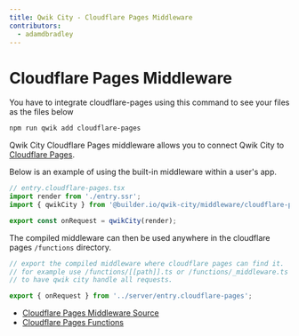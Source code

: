 ```yaml
---
title: Qwik City - Cloudflare Pages Middleware
contributors:
  - adamdbradley
---
```


# Cloudflare Pages Middleware

You have to integrate cloudflare-pages using this command to see your files as the files below

```bash
npm run qwik add cloudflare-pages
```

Qwik City Cloudflare Pages middleware allows you to connect Qwik City to [Cloudflare Pages](https://pages.cloudflare.com/).

Below is an example of using the built-in middleware within a user's app.

```typescript
// entry.cloudflare-pages.tsx
import render from './entry.ssr';
import { qwikCity } from '@builder.io/qwik-city/middleware/cloudflare-pages';

export const onRequest = qwikCity(render);
```

The compiled middleware can then be used anywhere in the cloudflare pages `/functions` directory.

```typescript
// export the compiled middleware where cloudflare pages can find it.
// for example use /functions/[[path]].ts or /functions/_middleware.ts
// to have qwik city handle all requests.

export { onRequest } from '../server/entry.cloudflare-pages';
```

- [Cloudflare Pages Middleware Source](https://github.com/BuilderIO/qwik/tree/main/packages/qwik-city/middleware/cloudflare-pages/index.ts)
- [Cloudflare Pages Functions](https://developers.cloudflare.com/pages/platform/functions/)
